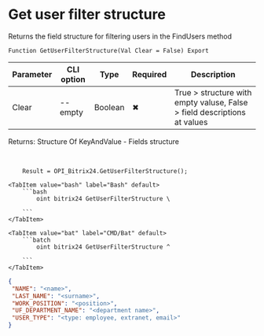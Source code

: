 ﻿---
sidebar_position: 8
description: Get user filter structure and other functions to work with Bitrix24 in the Open Integration Package, a free open-source integration library for 1C:Enterprise 8, OneScript and CLI
keywords: [1C, 1С, 1С:Enterprise, 1С:Enterprise 8.3, API, Integration, Services, Exchange, OneScript, CLI, Bitrix24]
---


# Get user filter structure
 Returns the field structure for filtering users in the FindUsers method



`Function GetUserFilterStructure(Val Clear = False) Export`

  | Parameter | CLI option | Type | Required | Description |
  |-|-|-|-|-|
  | Clear | --empty | Boolean | &#x2716; | True > structure with empty valuse, False > field descriptions at values |

  
  Returns:  Structure Of KeyAndValue - Fields structure

<br/>




```bsl title="1C:Enterprise/OneScript code example"
    Result = OPI_Bitrix24.GetUserFilterStructure();
```
 

 <Tabs>
  
    <TabItem value="bash" label="Bash" default>
        ```bash
            oint bitrix24 GetUserFilterStructure \
             
        ```
    </TabItem>
  
    <TabItem value="bat" label="CMD/Bat" default>
        ```batch
            oint bitrix24 GetUserFilterStructure ^
             
        ```
    </TabItem>
</Tabs>


```json title="Result"
{
 "NAME": "<name>",
 "LAST_NAME": "<surname>",
 "WORK_POSITION": "<position>",
 "UF_DEPARTMENT_NAME": "<department name>",
 "USER_TYPE": "<type: employee, extranet, email>"
}
```
